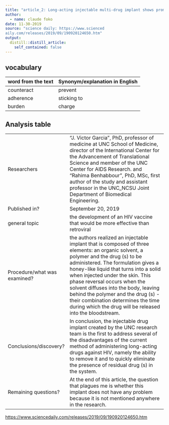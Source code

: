 ```yaml
---
title: "article_2: Long-acting injectable multi-drug implant shows promise for HIV prevention and treatment"
author:
  - name: claude foko
date: 11-30-2019
source: "science daily: https://www.scienced
aily.com/releases/2019/09/190920124650.htm"
output:
  distill::distill_article:
    self_contained: false
---
```

## vocabulary 

|word from the text | Synonym/explanation in English |
|-------------------|--------------------------------|
| counteract        |  prevent                       |
| adherence         |  sticking to                   |
|  burden           |     charge                     |

## Analysis table 

|                                |                                                               |
|--------------------------------|---------------------------------------------------------------|
| Researchers                    | "J. Victor Garcia", PhD, professor of medicine at UNC School of Medicine, director of the International Center for the Advancement of Translational Science and member of the UNC Center for AIDS Research. and "Rahima Benhabbour", PhD, MSc, first author of the study and assistant professor in the UNC_NCSU Joint Department of Biomedical Engineering.                                                          |
| Published in?                  |  September 20, 2019                                                 |
| general topic                  |  the development of an HIV vaccine that would be more effective than retroviral                                                             |
| Procedure/what was examined?   | the authors realized an injectable implant that is composed of three elements: an organic solvent, a polymer and the drug (s) to be administered. The formulation gives a honey-like liquid that turns into a solid when injected under the skin. This phase reversal occurs when the solvent diffuses into the body, leaving behind the polymer and the drug (s) - their combination determines the time during which the drug will be released into the bloodstream.                                                              |
|  Conclusions/discovery?        | In conclusion, the injectable drug implant created by the UNC research team is the first to address several of the disadvantages of the current method of administering long-acting drugs against HIV, namely the ability to remove it and to quickly eliminate the presence of residual drug (s) in the system.                                                              |
|  Remaining questions?          | At the end of this article, the question that plagues me is whether this implant does not have any problem because it is not mentioned anywhere in the research.                                                              |
<https://www.sciencedaily.com/releases/2019/09/190920124650.htm>


